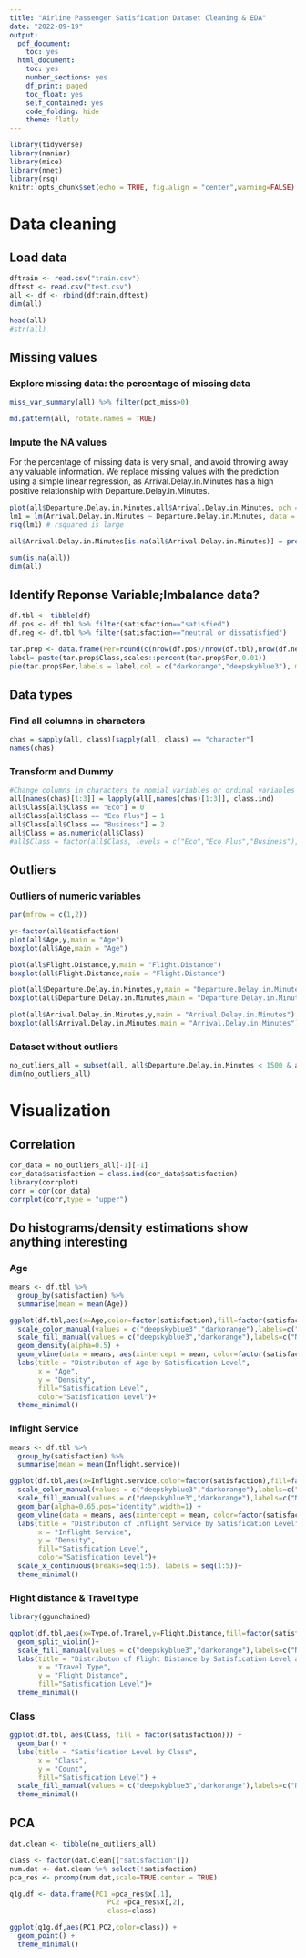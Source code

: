 ---
title: "Airline Passenger Satisfication Dataset Cleaning & EDA"
date: "2022-09-19"
output:
  pdf_document:
    toc: yes
  html_document:
    toc: yes
    number_sections: yes
    df_print: paged
    toc_float: yes
    self_contained: yes
    code_folding: hide
    theme: flatly
---
```{r setup, include=FALSE, warning=FALSE}
library(tidyverse)
library(naniar)
library(mice)
library(nnet)
library(rsq)
knitr::opts_chunk$set(echo = TRUE, fig.align = "center",warning=FALSE)
```

# Data cleaning
## Load data
```{r load data}
dftrain <- read.csv("train.csv")
dftest <- read.csv("test.csv")
all <- df <- rbind(dftrain,dftest)
dim(all)
```

```{r}
head(all)
#str(all)
```

## Missing values
### Explore missing data: the percentage of missing data
```{r}
miss_var_summary(all) %>% filter(pct_miss>0)
```

```{r Visualize missing data}
md.pattern(all, rotate.names = TRUE)
```

### Impute the NA values
For the percentage of missing data is very small, and avoid throwing away any valuable information. We replace missing values with the prediction using a simple linear regression, as Arrival.Delay.in.Minutes has a high positive relationship with Departure.Delay.in.Minutes.

```{r}
plot(all$Departure.Delay.in.Minutes,all$Arrival.Delay.in.Minutes, pch = 1)
lm1 = lm(Arrival.Delay.in.Minutes ~ Departure.Delay.in.Minutes, data = all)
rsq(lm1) # rsquared is large

all$Arrival.Delay.in.Minutes[is.na(all$Arrival.Delay.in.Minutes)] = predict(lm1, data.frame(Departure.Delay.in.Minutes = all$Departure.Delay.in.Minutes[is.na(all$Arrival.Delay.in.Minutes)]))
```


```{r}
sum(is.na(all))
dim(all)
```

## Identify Reponse Variable;Imbalance data?
```{r}
df.tbl <- tibble(df)
df.pos <- df.tbl %>% filter(satisfaction=="satisfied")
df.neg <- df.tbl %>% filter(satisfaction=="neutral or dissatisfied")

tar.prop <- data.frame(Per=round(c(nrow(df.pos)/nrow(df.tbl),nrow(df.neg)/nrow(df.tbl)),3),Class=c("Satisfied","Neutral or dissatisfied"))
label= paste(tar.prop$Class,scales::percent(tar.prop$Per,0.01))
pie(tar.prop$Per,labels = label,col = c("darkorange","deepskyblue3"), main = "Percentage of two target classes")
```

## Data types 
### Find all columns in characters
```{r}
chas = sapply(all, class)[sapply(all, class) == "character"]
names(chas)
```

### Transform and Dummy
```{r}
#Change columns in characters to nomial variables or ordinal variables and set dummy variables for nomial varaiables.
all[names(chas)[1:3]] = lapply(all[,names(chas)[1:3]], class.ind)
all$Class[all$Class == "Eco"] = 0
all$Class[all$Class == "Eco Plus"] = 1
all$Class[all$Class == "Business"] = 2
all$Class = as.numeric(all$Class)
#all$Class = factor(all$Class, levels = c("Eco","Eco Plus","Business"), ordered = TRUE)
```

## Outliers
### Outliers of numeric variables
```{r}
par(mfrow = c(1,2))

y<-factor(all$satisfaction)
plot(all$Age,y,main = "Age")
boxplot(all$Age,main = "Age")

plot(all$Flight.Distance,y,main = "Flight.Distance")
boxplot(all$Flight.Distance,main = "Flight.Distance")

plot(all$Departure.Delay.in.Minutes,y,main = "Departure.Delay.in.Minutes")
boxplot(all$Departure.Delay.in.Minutes,main = "Departure.Delay.in.Minutes")

plot(all$Arrival.Delay.in.Minutes,y,main = "Arrival.Delay.in.Minutes")
boxplot(all$Arrival.Delay.in.Minutes,main = "Arrival.Delay.in.Minutes")

```


### Dataset without outliers
```{r}
no_outliers_all = subset(all, all$Departure.Delay.in.Minutes < 1500 & all$Arrival.Delay.in.Minutes < 1500)
dim(no_outliers_all)
```

# Visualization
## Correlation
```{r, fig.width=7,fig.height=7}
cor_data = no_outliers_all[-1][-1]
cor_data$satisfaction = class.ind(cor_data$satisfaction)
library(corrplot)
corr = cor(cor_data)
corrplot(corr,type = "upper")
```

## Do histograms/density estimations show anything interesting
### Age
```{r}
means <- df.tbl %>%
  group_by(satisfaction) %>%
  summarise(mean = mean(Age))

ggplot(df.tbl,aes(x=Age,color=factor(satisfaction),fill=factor(satisfaction))) + 
  scale_color_manual(values = c("deepskyblue3","darkorange"),labels=c("Neutral or dissatisfied","Satisfied")) +
  scale_fill_manual(values = c("deepskyblue3","darkorange"),labels=c("Neutral or dissatisfied","Satisfied"))+
  geom_density(alpha=0.5) + 
  geom_vline(data = means, aes(xintercept = mean, color=factor(satisfaction)),linetype="dashed") +
  labs(title = "Distributon of Age by Satisfication Level",
       x = "Age",
       y = "Density",
       fill="Satisfication Level",
       color="Satisfication Level")+
  theme_minimal()
```

### Inflight Service
```{r}
means <- df.tbl %>%
  group_by(satisfaction) %>%
  summarise(mean = mean(Inflight.service))

ggplot(df.tbl,aes(x=Inflight.service,color=factor(satisfaction),fill=factor(satisfaction))) + 
  scale_color_manual(values = c("deepskyblue3","darkorange"),labels=c("Neutral or dissatisfied","Satisfied")) +
  scale_fill_manual(values = c("deepskyblue3","darkorange"),labels=c("Neutral or dissatisfied","Satisfied"))+
  geom_bar(alpha=0.65,pos="identity",width=1) + 
  geom_vline(data = means, aes(xintercept = mean, color=factor(satisfaction)),linetype="dashed") +
  labs(title = "Distributon of Inflight Service by Satisfication Level",
       x = "Inflight Service",
       y = "Density",
       fill="Satisfication Level",
       color="Satisfication Level")+
  scale_x_continuous(breaks=seq(1:5), labels = seq(1:5))+
  theme_minimal()
```

### Flight distance & Travel type
```{r violin plot}
library(ggunchained)

ggplot(df.tbl,aes(x=Type.of.Travel,y=Flight.Distance,fill=factor(satisfaction)))+
  geom_split_violin()+
  scale_fill_manual(values = c("deepskyblue3","darkorange"),labels=c("Neutral or dissatisfied","Satisfied"))+
  labs(title = "Distributon of Flight Distance by Satisfication Level and Travel Type",
       x = "Travel Type",
       y = "Flight Distance",
       fill="Satisfication Level")+  
  theme_minimal()
```

### Class
```{r, fig.width=5,fig.height=3}
ggplot(df.tbl, aes(Class, fill = factor(satisfaction))) +
  geom_bar() + 
  labs(title = "Satisfication Level by Class",
       x = "Class",
       y = "Count",
       fill="Satisfication Level") +
  scale_fill_manual(values = c("deepskyblue3","darkorange"),labels=c("Neutral or dissatisfied","Satisfied"))+
  theme_minimal()
```

## PCA
```{r}
dat.clean <- tibble(no_outliers_all)
```

```{r}
class <- factor(dat.clean[["satisfaction"]])
num.dat <- dat.clean %>% select(!satisfaction)
pca_res <- prcomp(num.dat,scale=TRUE,center = TRUE)

q1g.df <- data.frame(PC1 =pca_res$x[,1],
                        PC2 =pca_res$x[,2],
                        class=class)

ggplot(q1g.df,aes(PC1,PC2,color=class)) + 
  geom_point() + 
  theme_minimal()
```


